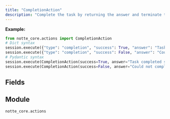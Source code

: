 ```yaml
---
title: "CompletionAction"
description: "Complete the task by returning the answer and terminate the browser session"
---
```




**Example:**
```python
from notte_core.actions import CompletionAction
# Dict syntax
session.execute({"type": "completion", "success": True, "answer": "Task completed successfully"})
session.execute({"type": "completion", "success": False, "answer": "Could not complete task"})
# Pydantic syntax
session.execute(CompletionAction(success=True, answer="Task completed successfully"))
session.execute(CompletionAction(success=False, answer="Could not complete task"))
```

## Fields

<ParamField path="type" type="Literal['completion']" required>
</ParamField>

<ParamField path="category" type="str" required>
</ParamField>

<ParamField path="description" type="str" required>
</ParamField>

<ParamField path="success" type="bool" required>
</ParamField>

<ParamField path="answer" type="str" required>
</ParamField>


## Module

`notte_core.actions`
